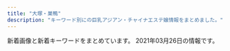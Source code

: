 ```yaml
---
title: "大塚・巣鴨"
description: "キーワード別にの巨乳アジアン・チャイナエステ嬢情報をまとめました。"
---
```


新着画像と新着キーワードをまとめています。
2021年03月26日の情報です。

<DmmAffiliateIns />
<KeywordTable
  shops={
    [
    {
        "img_links": [],
        "keywords": {},
        "name": "\u51db\u82b1 \u308a\u3093\u304b",
        "station": "JR\u5927\u585a\u99c5\u5357\u53e3",
        "url": "http://rin-este.info/"
    },
    {
        "name": "\u604b",
        "station": "JR\u5de3\u9d28\u99c5",
        "url": "https://koi-relax.tokyo/",
        "keywords": {
            "D": 12
        },
        "img_links": [
            "https://koi-relax.tokyo/wp-content/themes/este/img/1.jpg",
            "https://koi-relax.tokyo/wp-content/themes/este/img/tel_header.png",
            "https://koi-relax.tokyo/wp-content/themes/este/img/top-img01a.png",
            "https://koi-relax.tokyo/wp-content/uploads/2021/03/iuygfas.jpg",
            "https://koi-relax.tokyo/wp-content/themes/este/img/2.jpg",
            "https://koi-relax.tokyo/wp-content/themes/este/img/4.jpg",
            "https://koi-relax.tokyo/wp-content/uploads/2021/03/987syatdf.jpg",
            "https://koi-relax.tokyo/wp-content/themes/este/img/call.png",
            "https://koi-relax.tokyo/wp-content/themes/este/img/tel_footer.png",
            "https://koi-relax.tokyo/wp-content/themes/este/img/3.jpg",
            "https://koi-relax.tokyo/wp-content/themes/este/img/top-img03.png",
            "https://koi-relax.tokyo/wp-content/uploads/2021/03/ui2yt1fg.jpg",
            "https://koi-relax.tokyo/wp-content/themes/este/img/top-img02.png",
            "https://koi-relax.tokyo/wp-content/themes/este/img/top-img01b.png"
        ]
    },
    {
        "url": "http://rinpa-awa.info/",
        "img_links": [],
        "station": "JR\u5927\u585a\u99c5\u5317\u53e3",
        "keywords": {},
        "name": "\u99a8-\u304b\u304a\u308a-"
    },
    {
        "station": "JR\u99d2\u8fbc\u99c5\u6771\u53e3",
        "keywords": {},
        "name": "\u30de\u30b7\u30e5\u30de\u30ed",
        "img_links": [
            "http://arm-es.com/media/sites/13/elementor/thumbs/1612941250-2-p2nc276jzst1ag5kjadb8ljz412n1kwl8w2sec9qjk.jpg",
            "http://arm-es.com/media/sites/13/2021/02/1613544003-c19.jpg",
            "http://arm-es.com/media/sites/13/elementor/thumbs/1613538765-F562FBE7-D9D5-4A85-97B7-94AF100F9870-p2zdfc5no7l6u0mpugrrh7estz1rfzcbvcszv6b2cg.jpeg",
            "http://arm-es.com/media/sites/13/2021/02/r1-1.jpg",
            "http://arm-es.com/media/sites/13/elementor/thumbs/1612941234-1-p2nc1s54yg8g4orez3va4pcllv4rmf8vutn0pww1b4.jpg",
            "http://arm-es.com/media/sites/13/2021/03/1616658265-717B549D-EE02-4F25-9DF3-43649AB2785F.jpeg",
            "http://arm-es.com/media/sites/13/elementor/thumbs/1612941284-4-p2nc3351h2zivgvaybr7738yehmz4pgnh5hle19ku0.jpg",
            "http://arm-es.com/media/sites/13/elementor/thumbs/1612941358-6-p2nc50p3itmqqm29o5tlblp2d044yb4sepriwieg1k.jpg",
            "http://arm-es.com/media/sites/13/elementor/thumbs/1612941284-4-p2nc3352g60s96v5co6mldhnb4p4bafgpa9apqyco0.jpg",
            "http://arm-es.com/media/sites/13/2021/02/1612779406-flash1.jpg",
            "http://arm-es.com/media/sites/13/elementor/thumbs/1612941267-3-p2nc2n5s8wdne3iijmujipa4axtqhup7qyec8bx9rs.jpg",
            "http://arm-es.com/media/sites/13/2021/02/1612941410-5.jpg",
            "http://arm-es.com/media/sites/13/elementor/thumbs/1612941267-3-p2nc2n5t7zewrticxz9ywzit7kvvofo0z361k1m1ls.jpg",
            "http://arm-es.com/media/sites/13/elementor/thumbs/1612941410-5-p2nc6dkpe7hnic39qqy6x9d191f82kitxforuwdz20.jpg",
            "http://arm-es.com/media/sites/13/elementor/thumbs/1615907550-DE5AD401-0C44-4EC3-AB52-CB94A75B4D20-p4b3gedphkahsbf1rk9reb6hl6w950twbseooo34ps.jpeg",
            "http://arm-es.com/media/sites/13/2021/02/1612776477-top.jpg",
            "http://arm-es.com/media/sites/13/2021/03/1616658265-717B549D-EE02-4F25-9DF3-43649AB2785F-242x300.jpeg",
            "http://arm-es.com/media/sites/13/2021/03/1616658266-9AFA83A6-DA81-4A53-8BB7-573D97A63C23-233x300.jpeg",
            "http://arm-es.com/media/sites/13/elementor/thumbs/1612941234-1-p2nc1s53zd76qyrkkrfuqf3wp82mfua2movbe779h4.jpg",
            "http://arm-es.com/media/sites/13/2021/02/1612779404-flash.jpg",
            "http://arm-es.com/media/sites/13/2021/03/1616658266-9AFA83A6-DA81-4A53-8BB7-573D97A63C23.jpeg",
            "http://arm-es.com/media/sites/13/elementor/thumbs/1612941250-2-p2nc276j0prrwq5q4xxvubba7e0huzxs0rb32mkypk.jpg",
            "http://arm-es.com/media/sites/13/2021/02/r2-1.jpg",
            "http://arm-es.com/media/sites/13/elementor/thumbs/1614830040-A4F263E2-84CF-4064-849B-5F1D3A8962B7-p3pdykoker7f35d9jk8yis75bexrtphuaa8gl2e10g.jpeg"
        ],
        "url": "http://arm-es.com/"
    },
    {
        "img_links": [
            "http://relaxation.ebb.jp/2/uploadimg/1614080297.jpg",
            "http://relaxation.ebb.jp/2/uploadimg/1614080603.jpg",
            "http://relaxation.ebb.jp/2/uploadimg/1614080675.jpg",
            "http://relaxation.ebb.jp/2/uploadimg/1614080597.jpg",
            "http://relaxation.ebb.jp/2/uploadimg/1615986161.jpg",
            "http://relaxation.ebb.jp/2/uploadimg/1614080739.jpg",
            "http://relaxation.ebb.jp/vis_theptframe.png",
            "http://relaxation.ebb.jp/2/uploadimg/1614080543.jpg",
            "http://relaxation.ebb.jp/2/uploadimg/1614080688.jpg",
            "http://relaxation.ebb.jp/2/uploadimg/1614080587.jpg",
            "http://relaxation.ebb.jp/int2.jpg",
            "http://relaxation.ebb.jp/2/uploadimg/1614080617.jpg",
            "http://relaxation.ebb.jp/2/uploadimg/1614949857.jpg",
            "http://relaxation.ebb.jp/2/uploadimg/1614080748.jpg",
            "http://relaxation.ebb.jp/int1.jpg",
            "http://relaxation.ebb.jp/2/uploadimg/1614080268.jpg",
            "http://relaxation.ebb.jp/2/uploadimg/1614080670.jpg",
            "http://relaxation.ebb.jp/2/uploadimg/1614080305.jpg",
            "http://relaxation.ebb.jp/int3.jpg",
            "http://relaxation.ebb.jp/dozdLZQPkhPUwC2.png"
        ],
        "url": "http://relaxation.ebb.jp/",
        "station": "JR\u99d2\u8fbc\u99c5\u5317\u53e3",
        "name": "\u7652\u51e6\uff5e\u30e6\u30c9\u30b3\u30ed\uff5e",
        "keywords": {
            "C": 12,
            "86": 36,
            "87": 12,
            "83": 12,
            "D": 48
        }
    },
    {
        "keywords": {},
        "name": "\u3046\u3055\u304e",
        "station": "JR\u99d2\u8fbc\u99c5\u5317\u53e3",
        "url": "http://koukou.ests.co/",
        "img_links": []
    },
    {
        "keywords": {},
        "url": "http://www.relax-luck.work/",
        "station": "JR\u5de3\u9d28\u99c5\u6b63\u9762\u53e3",
        "img_links": [
            "http://www.relax-luck.work/images/sm.jpg",
            "http://www.relax-luck.work/sp/images/interior_t.jpg",
            "http://www.relax-luck.work/sp/staff/siori.jpg",
            "http://www.relax-luck.work/images/news_t.jpg",
            "http://www.relax-luck.work/images/head.jpg",
            "http://www.relax-luck.work/sp/images/tel.png",
            "http://www.relax-luck.work/sp/img/siori1.jpg",
            "http://www.relax-luck.work/sp/images/int1.png",
            "http://www.relax-luck.work/images/int2.png",
            "http://www.relax-luck.work/images/rec1.jpg",
            "http://www.relax-luck.work/sp/images/staff_t.jpg",
            "http://www.relax-luck.work/img/siori2.jpg",
            "http://www.relax-luck.work/sp/images/news.jpg",
            "http://www.relax-luck.work/img/siori1.jpg",
            "http://www.relax-luck.work/img/sizuka1.jpg",
            "http://www.relax-luck.work/sp/img/miho2.jpg",
            "http://www.relax-luck.work/images/staff_t.jpg",
            "http://www.relax-luck.work/images/4.jpg",
            "http://www.relax-luck.work/sp/menu/top.jpg",
            "http://www.relax-luck.work/sp/images/ac1.jpg",
            "http://www.relax-luck.work/sp/img/erika1.jpg",
            "http://www.relax-luck.work/sp/images/rec1.jpg",
            "http://www.relax-luck.work/images/3.jpg",
            "http://www.relax-luck.work/img/miho1.jpg",
            "http://www.relax-luck.work/sp/img/sizuka1.jpg",
            "http://www.relax-luck.work/sp/images/int2.png",
            "http://www.relax-luck.work/sp/images/rec2.jpg",
            "http://www.relax-luck.work/images/interior_t.jpg",
            "http://www.relax-luck.work/sp/img/sizuka2.jpg",
            "http://www.relax-luck.work/images/sys.png",
            "http://www.relax-luck.work/images/2.jpg",
            "http://www.relax-luck.work/sp/images/ta.png",
            "http://www.relax-luck.work/img/erika2.jpg",
            "http://www.relax-luck.work/sp/staff/sizuka.jpg",
            "http://www.relax-luck.work/sp/staff/erika.jpg",
            "http://www.relax-luck.work/images/rec2.jpg",
            "http://www.relax-luck.work/img/erika1.jpg",
            "http://www.relax-luck.work/sp/images/footer.jpg",
            "http://www.relax-luck.work/img/sizuka2.jpg",
            "http://www.relax-luck.work/images/int1.png",
            "http://www.relax-luck.work/sp/images/sys.png",
            "http://www.relax-luck.work/images/tr.jpg",
            "http://www.relax-luck.work/images/ta.jpg",
            "http://www.relax-luck.work/sp/images/head.jpg",
            "http://www.relax-luck.work/sp/menu/staff.jpg",
            "http://www.relax-luck.work/sp/img/erika2.jpg",
            "http://www.relax-luck.work/images/1.jpg",
            "http://www.relax-luck.work/sp/staff/miho.jpg",
            "http://www.relax-luck.work/img/miho2.jpg",
            "http://www.relax-luck.work/sp/img/siori2.jpg",
            "http://www.relax-luck.work/images/ac1.jpg",
            "http://www.relax-luck.work/sp/img/miho1.jpg",
            "http://www.relax-luck.work/sp/images/ac1.png"
        ],
        "name": "Relax Luck"
    },
    {
        "url": "https://townnet.ne.jp/myondon/",
        "name": "\u660e\u6d1e",
        "keywords": {},
        "station": "JR\u5927\u585a\u99c5\u5317\u53e3",
        "img_links": [
            "https://townnet.ne.jp/myondon/top/view/img/v_05.jpg",
            "https://townnet.ne.jp/myondon/top/view/img/v_03.jpg",
            "https://townnet.ne.jp/myondon/top/view/img/v_04.jpg",
            "https://townnet.ne.jp/myondon/top/view/img/s_10.jpg",
            "https://townnet.ne.jp/myondon/top/view/img/s_02.jpg",
            "https://townnet.ne.jp/myondon/top/view/img/s_04.jpg",
            "https://townnet.ne.jp/myondon/top/view/img/s_05.jpg",
            "https://townnet.ne.jp/myondon/top/staff/img/g_6576.jpg",
            "https://townnet.ne.jp/myondon/top/view/img/s_01.jpg",
            "https://townnet.ne.jp/myondon/top/img/information.jpg",
            "https://townnet.ne.jp/myondon/top/view/img/s_12.jpg",
            "https://townnet.ne.jp/myondon/top/staff/img/kaori.jpg",
            "https://townnet.ne.jp/myondon/top/img/net1.jpg",
            "https://townnet.ne.jp/myondon/top/view/img/v_07.jpg",
            "https://townnet.ne.jp/myondon/top/view/img/v_01.jpg",
            "https://townnet.ne.jp/myondon/top/view/img/s_03.jpg",
            "https://townnet.ne.jp/myondon/top/view/img/v_06.jpg",
            "https://townnet.ne.jp/myondon/top/staff/img/hal.jpg",
            "https://townnet.ne.jp/myondon/img/img_02.jpg",
            "https://townnet.ne.jp/myondon/top/system/img/net.jpg",
            "https://townnet.ne.jp/myondon/top/system/img/price.jpg",
            "https://townnet.ne.jp/myondon/top/view/img/s_11.jpg",
            "https://townnet.ne.jp/myondon/top/staff/img/mari.jpg",
            "https://townnet.ne.jp/myondon/top/staff/img/aya.jpg",
            "https://townnet.ne.jp/myondon/top/staff/img/jun2.jpg",
            "https://townnet.ne.jp/myondon/top/view/img/v_02.jpg",
            "https://townnet.ne.jp/myondon/top/view/img/s_08.jpg",
            "https://townnet.ne.jp/myondon/top/view/img/s_06.jpg",
            "https://townnet.ne.jp/myondon/top/access/img/kanban.jpg",
            "https://townnet.ne.jp/myondon/top/view/img/v_08.jpg",
            "https://townnet.ne.jp/myondon/top/view/img/s_09.jpg",
            "https://townnet.ne.jp/myondon/top/staff/img/bb.jpg",
            "https://townnet.ne.jp/myondon/top/view/img/s_07.jpg",
            "https://townnet.ne.jp/myondon/top/staff/img/kaori_1.jpg"
        ]
    },
    {
        "name": "SAKURA \u30ea\u30e9\u30af\u30bc\u30fc\u30b7\u30e7\u30f3",
        "station": "JR\u5927\u585a\u99c5\u5317\u53e3",
        "img_links": [],
        "keywords": {},
        "url": "https://sakura.aoaoeo.com/"
    },
    {
        "img_links": [],
        "station": "JR\u99d2\u8fbc\u99c5\u6771\u53e3",
        "keywords": {},
        "url": "http://ko-relax.info/",
        "name": "\u3066\u3082\u307f\u3084"
    },
    {
        "name": "RelaCute no.1\u30fb\u30ea\u30e9\u30ad\u30e5\u30fc\u30c8 no.1",
        "keywords": {
            "85": 15,
            "87": 5,
            "C": 24,
            "E": 5,
            "86": 20,
            "D": 35,
            "83": 5
        },
        "url": "http://mermaid.tyo.ac/",
        "img_links": [
            "http://mermaid.tyo.ac/photos/sites/9/2021/01/2021010607373428.jpg",
            "http://mermaid.tyo.ac/images/themes/blue/s_newface.png",
            "http://mermaid.tyo.ac/photos/sites/9/2020/07/2020070504013573.jpg",
            "http://mermaid.tyo.ac/photos/sites/9/2020/07/2020070504013051.jpg",
            "http://mermaid.tyo.ac/photos/sites/9/2021/01/2021010607193226.jpg",
            "http://mermaid.tyo.ac/photos/sites/9/2021/01/2021010607374728.jpg",
            "http://mermaid.tyo.ac/images/themes/blue/no1.png",
            "http://mermaid.tyo.ac/photos/sites/9/2020/07/2020070504012584.jpg",
            "http://mermaid.tyo.ac/photos/sites/9/2020/07/202007050401424.jpg",
            "http://mermaid.tyo.ac/photos/sites/9/2020/07/2020070504012859.jpg",
            "http://mermaid.tyo.ac/photos/sites/9/2020/07/2020070504013841.jpg",
            "http://mermaid.tyo.ac/photos/sites/9/2020/07/2020070504014629.jpg",
            "http://mermaid.tyo.ac/photos/sites/9/2021/01/2021010607193192.jpg",
            "http://mermaid.tyo.ac/photos/sites/9/2021/01/2021010607375590.jpg",
            "http://mermaid.tyo.ac/photos/sites/9/2020/07/202007050401371.jpg",
            "http://mermaid.tyo.ac/images/themes/blue/s_news.png",
            "http://mermaid.tyo.ac/photos/sites/9/2020/07/2020070504014471.jpg",
            "http://mermaid.tyo.ac/photos/sites/9/2021/01/202101060719336.jpg",
            "http://mermaid.tyo.ac/photos/sites/9/2020/07/2020070504013325.jpg",
            "http://mermaid.tyo.ac/photos/sites/9/2020/07/2020070504014156.jpg",
            "http://mermaid.tyo.ac/images/themes/blue/line.png",
            "http://mermaid.tyo.ac/images/themes/blue/s_zysx.png",
            "http://mermaid.tyo.ac/images/themes/blue/no2.png",
            "http://mermaid.tyo.ac/photos/sites/9/2020/07/2020070504013427.jpg",
            "http://mermaid.tyo.ac/photos/sites/9/2021/01/2021010607193459.jpg",
            "http://mermaid.tyo.ac/images/themes/blue/s_pickup.png",
            "http://mermaid.tyo.ac/photos/sites/9/2021/01/2021010607193228.jpg",
            "http://mermaid.tyo.ac/photos/sites/9/2020/07/2020070504014544.jpg",
            "http://mermaid.tyo.ac/photos/sites/9/2020/07/2020070504013113.jpg",
            "http://mermaid.tyo.ac/photos/sites/9/2021/01/2021010607374113.jpg",
            "http://mermaid.tyo.ac/images/themes/blue/s_link.png",
            "http://mermaid.tyo.ac/images/themes/blue/s_staff.png",
            "http://mermaid.tyo.ac/images/themes/blue/r3.jpg",
            "http://mermaid.tyo.ac/images/themes/blue/s_ranking.png",
            "http://mermaid.tyo.ac/images/themes/blue/mobile.jpg",
            "http://mermaid.tyo.ac/photos/sites/9/2020/07/2020070504012720.jpg",
            "http://mermaid.tyo.ac/photos/sites/9/2020/07/2020070504013943.jpg"
        ],
        "station": "\u897f\u5de3\u9d28\u99c5A3\u53e3"
    },
    {
        "keywords": {
            "E": 3,
            "87": 3,
            "C": 14,
            "D": 4,
            "86": 4,
            "85": 3,
            "88": 3
        },
        "img_links": [
            "http://relax-orange.work/img/m60.png",
            "http://relax-orange.work/img/kanban.jpg",
            "http://relax-orange.work/i/img/sta5.jpg",
            "http://relax-orange.work/img/mobile-botton-0.png",
            "http://relax-orange.work/img/m30.png",
            "http://relax-orange.work/i/img/kanban.jpg",
            "http://relax-orange.work/i/img/s1.jpg",
            "http://relax-orange.work/img/nos.jpg",
            "http://relax-orange.work/i/img/r2.jpg",
            "http://relax-orange.work/img/s5.jpg",
            "http://relax-orange.work/img/m4.png",
            "http://relax-orange.work/img/m3.png",
            "http://relax-orange.work/img/st2.jpg",
            "http://relax-orange.work/img/sta2.jpg",
            "http://relax-orange.work/i/img/r3.jpg",
            "http://relax-orange.work/img/m40.png",
            "http://relax-orange.work/img/s3.jpg",
            "http://relax-orange.work/img/st1.jpg",
            "http://relax-orange.work/img/s2.jpg",
            "http://relax-orange.work/img/m5.png",
            "http://relax-orange.work/img/sta3.jpg",
            "http://relax-orange.work/img/s1.jpg",
            "http://relax-orange.work/img/m20.png",
            "http://relax-orange.work/img/sta5.jpg",
            "http://relax-orange.work/img/st3.jpg",
            "http://relax-orange.work/i/img/acc.jpg",
            "http://relax-orange.work/img/m50.png",
            "http://relax-orange.work/i/img/r1.jpg",
            "http://relax-orange.work/img/m1.png",
            "http://relax-orange.work/img/st5.jpg",
            "http://relax-orange.work/i/img/s5.jpg",
            "http://relax-orange.work/img/sta1.jpg",
            "http://relax-orange.work/img/m6.png",
            "http://relax-orange.work/i/img/s3.jpg",
            "http://relax-orange.work/img/m2.png",
            "http://relax-orange.work/i/img/s2.jpg",
            "http://relax-orange.work/i/img/r4.jpg"
        ],
        "station": "JR\u5de3\u9d28\u99c5\u5317\u53e3",
        "name": "\u30aa\u30ec\u30f3\u30b8",
        "url": "http://relax-orange.work/"
    },
    {
        "url": "http://iyashinomori.oks.bz/",
        "img_links": [],
        "name": "\u7652\u3057\u306e\u68ee",
        "keywords": {},
        "station": "JR\u99d2\u8fbc\u99c5\u5357\u53e3"
    },
    {
        "name": "\u30b9\u30c8\u30fc\u30ea\u30fc",
        "img_links": [
            "http://www.ko-story.com/css/staff/staff-010-b.jpg",
            "http://www.ko-story.com/css/top01-left03.jpg",
            "http://www.ko-story.com/css/staff/staff-012-b.jpg",
            "http://www.ko-story.com/css/osusume-00014a.jpg",
            "http://www.ko-story.com/css/main-girl02.png",
            "http://www.ko-story.com/css/staff/staff-010-a.jpg",
            "http://www.ko-story.com/css/nav/nav-003.jpg",
            "http://www.ko-story.com/css/top01-left02.jpg",
            "http://www.ko-story.com/css/top01-left01.png",
            "http://www.ko-story.com/css/head-change.jpg",
            "http://www.ko-story.com/css/nav/nav-004.jpg",
            "http://www.ko-story.com/css/staff/staff-0014-a.jpg",
            "http://www.ko-story.com/css/nav/nav-002.jpg",
            "http://www.ko-story.com/css/staff/staff-0013-b.jpg",
            "http://www.ko-story.com/css/nav/nav-007.jpg",
            "http://www.ko-story.com/css/tel01.png",
            "http://www.ko-story.com/css/main-staff03.jpg",
            "http://www.ko-story.com/css/nav/nav-001.jpg",
            "http://www.ko-story.com/css/osusume-013.jpg",
            "http://www.ko-story.com/css/osusume-011.jpg",
            "http://www.ko-story.com/css/staff/staff-0014-b.jpg",
            "http://www.ko-story.com/css/nav/nav-005.jpg",
            "http://www.ko-story.com/css/staff/staff-0013-a.jpg",
            "http://www.ko-story.com/css/staff/staff-012-a.jpg",
            "http://www.ko-story.com/css/main-staff01.jpg",
            "http://www.ko-story.com/css/nav/nav-006.jpg"
        ],
        "station": "JR\u99d2\u8fbc\u99c5\u5357\u53e3",
        "keywords": {
            "88": 6,
            "D": 8,
            "89": 2
        },
        "url": "http://www.ko-story.com/"
    }
]
}
/>
<DmmAffiliateScript />
